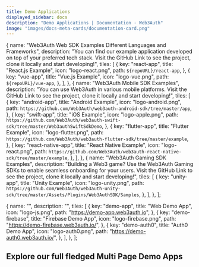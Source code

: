 ```yaml
---
title: Demo Applications
displayed_sidebar: docs
description: "Demo Applications | Documentation - Web3Auth"
image: "images/docs-meta-cards/documentation-card.png"
---
```




  {
    name: "Web3Auth Web SDK Examples Different Languages and Frameworks",
    description:
      "You can find our example application developed on top of your preferred tech stack. Visit the GitHub Link to see the project, clone it locally and start developing!",
    tiles: [
      {
        key: "react-app",
        title: "React.js Example",
        icon: "logo-react.png",
        path: `${repoURL}/react-app`,
      },
      {
        key: "vue-app",
        title: "Vue.js Example",
        icon: "logo-vue.png",
        path: `${repoURL}/vue-app`,
      },
    ],
  },
  {
    name: "Web3Auth Mobile SDK Examples",
    description: "You can use Web3Auth in various mobile platforms. Visit the GitHub Link to see the project, clone it locally and start developing!",
    tiles: [
      {
        key: "android-app",
        title: "Android Example",
        icon: "logo-android.png",
        path: `https://github.com/Web3Auth/web3auth-android-sdk/tree/master/app`,
      },
      {
        key: "swift-app",
        title: "iOS Example",
        icon: "logo-apple.png",
        path: `https://github.com/Web3Auth/web3auth-swift-sdk/tree/master/Web3authSwiftSdkDemo`,
      },
      {
        key: "flutter-app",
        title: "Flutter Example",
        icon: "logo-flutter.png",
        path: `https://github.com/Web3Auth/web3auth-flutter-sdk/tree/master/example`,
      },
      {
        key: "react-native-app",
        title: "React Native Example",
        icon: "logo-react.png",
        path: `https://github.com/Web3Auth/web3auth-react-native-sdk/tree/master/example`,
      },
    ],
  },
  {
    name: "Web3Auth Gaming SDK Examples",
    description:
      "Building a Web3 game? Use the Web3Auth Gaming SDKs to enable seamless onboarding for your users. Visit the GitHub Link to see the project, clone it locally and start developing!",
    tiles: [
      {
        key: "unity-app",
        title: "Unity Example",
        icon: "logo-unity.png",
        path: `https://github.com/Web3Auth/web3auth-unity-sdk/tree/master/Assets/Plugins/Web3AuthSDK/Samples`,
      },
    ],
  },
];

  {
    name: "",
    description: "",
    tiles: [
      {
        key: "demo-app",
        title: "Web Demo App",
        icon: "logo-js.png",
        path: "https://demo-app.web3auth.io",
      },
      {
        key: "demo-firebase",
        title: "Firebase Demo App",
        icon: "logo-firebase.png",
        path: "https://demo-firebase.web3auth.io/",
      },
      {
        key: "demo-auth0",
        title: "Auth0 Demo App",
        icon: "logo-auth0.png",
        path: "https://demo-auth0.web3auth.io/",
      },
    ],
  },
];

<Tiles tileGroups={DemoData} />

## Explore our full fledged Multi Page Demo Apps

<Tiles tileGroups={ExampleData} />
